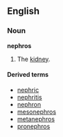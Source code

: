 ==English==
===Noun===
'''nephros''' 

# {{anatomy}} The [[kidney]].

====Derived terms====
*[[nephric]]
*[[nephritis]]
*[[nephron]]
*[[mesonephros]]
*[[metanephros]]
*[[pronephros]]